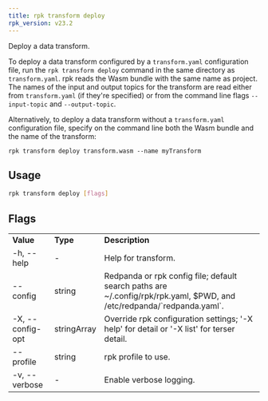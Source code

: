 ```yaml
---
title: rpk transform deploy
rpk_version: v23.2
---
```


<head>
  <meta name="title" content="rpk transform deploy | Redpanda Docs" />
  <meta name="description" content="rpk transform deploy" />
  <link rel="canonical" href="https://docs.redpanda.com/docs/labs/data-transform/rpk-transform-deploy/" />
</head>


<TechPreviewBadge/>

Deploy a data transform.

To deploy a data transform configured by a `transform.yaml` configuration file, run the `rpk transform deploy` command in the same directory as `transform.yaml`. rpk reads the Wasm bundle with the same name as project. The names of the input and output topics for the transform are read either from `transform.yaml` (if they're specified) or from the command line flags `--input-topic` and `--output-topic`.

Alternatively, to deploy a data transform without a `transform.yaml` configuration file, specify on the command line both the Wasm bundle and the name of the transform:

```
rpk transform deploy transform.wasm --name myTransform
```

## Usage

```bash
rpk transform deploy [flags]
```

## Flags

<table>
  <tbody>
    <tr>
      <td>
        <strong>Value</strong>
      </td>
      <td>
        <strong>Type</strong>
      </td>
      <td>
        <strong>Description</strong>
      </td>
    </tr>
    <tr>
      <td>-h, --help</td>
      <td>-</td>
      <td>Help for transform.</td>
    </tr>
    <tr>
      <td>--config</td>
      <td>string</td>
      <td>
        Redpanda or rpk config file; default search paths are
        ~/.config/rpk/rpk.yaml, $PWD, and /etc/redpanda/`redpanda.yaml`.
      </td>
    </tr>
    <tr>
      <td>-X, --config-opt</td>
      <td>stringArray</td>
      <td>
        Override rpk configuration settings; '-X help' for detail or '-X list'
        for terser detail.
      </td>
    </tr>
    <tr>
      <td>--profile</td>
      <td>string</td>
      <td>rpk profile to use.</td>
    </tr>
    <tr>
      <td>-v, --verbose</td>
      <td>-</td>
      <td>Enable verbose logging.</td>
    </tr>
  </tbody>
</table>
